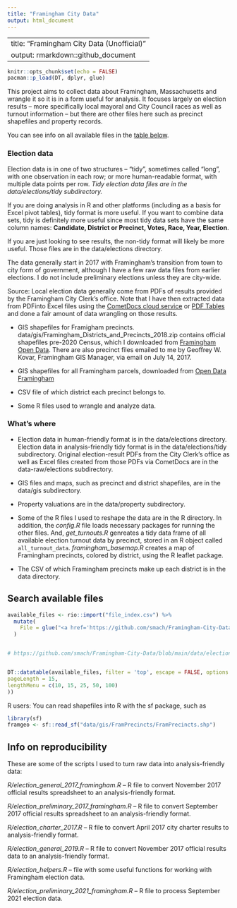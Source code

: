 ```yaml
---
title: "Framingham City Data"
output: html_document
---
```


---
title: "Framingham City Data (Unofficial)"
output: rmarkdown::github_document
---

```r
knitr::opts_chunk$set(echo = FALSE)
pacman::p_load(DT, dplyr, glue)
```

This project aims to collect data about Framingham, Massachusetts and wrangle it so it is in a form useful for analysis. It focuses largely on election results -- more specifically local mayoral and City Council races as well as turnout information -- but there are other files here such as precinct shapefiles and property records.

You can see info on all available files in the [table below](#search-available-files).

### Election data

Election data is in one of two structures -- "tidy", sometimes called "long", with one observation in each row; or more human-readable format, with multiple data points per row. _Tidy election data files are in the data/elections/tidy subdirectory._

If you are doing analysis in R and other platforms (including as a basis for Excel pivot tables), tidy format is more useful. If you want to combine data sets, tidy is definitely more useful since most tidy data sets have the same column names: **Candidate, District or Precinct, Votes, Race, Year, Election**.  

If you are just looking to see results, the non-tidy format will likely be more useful. Those files are in the data/elections directory.

The data generally start in 2017 with Framingham's transition from town to city form of government, although I have a few raw data files from earlier elections. I do not include preliminary elections unless they are city-wide. 

Source: Local election data generally come from PDFs of results provided by the Framingham City Clerk's office. Note that I have then extracted  data from PDFinto Excel files using the [CometDocs cloud service](https://www.cometdocs.com/) or [PDF Tables](https://pdftables.com/) and done a fair amount of data wrangling on those results.


* GIS shapefiles for Framigham precincts. data/gis/Framingham_Districts_and_Precincts_2018.zip contains official shapefiles pre-2020 Census, which I downloaded from [Framingham Open Data](https://data.framinghamma.gov/Community-Development/Framingham-Districts-and-Precincts/9pzx-4i9g). There are also precinct files emailed to me by Geoffrey W. Kovar, Framingham GIS Manager, via email on July 14, 2017.

* GIS shapefiles for all Framingham parcels, downloaded from [Open Data Framingham](https://data.framinghamma.gov/Community-Development/Framingham-Parcels/5vrm-nj3j)

* CSV file of which district each precinct belongs to.

* Some R files used to wrangle and analyze data.

### What's where

* Election data in human-friendly format is in the data/elections directory. Election data in analysis-friendly tidy format is in the data/elections/tidy subdirectory. Original election-result PDFs from the City Clerk's office as well as Excel files created from those PDFs via CometDocs are in the data-raw/elections subdirectory.

* GIS files and maps, such as precinct and district shapefiles, are in the data/gis subdirectory.

* Property valuations are in the data/property subdirectory.

* Some of the R files I used to reshape the data are in the R directory. In addition, the _config.R_ file loads necessary packages for running the other files. And, *get_turnouts.R* genreates a tidy data frame of all available election turnout data by precinct, stored in an R object called `all_turnout_data`. *framingham_basemap.R* creates a map of Framingham precincts, colored by district, using the R leaflet package.

* The CSV of which Framingham precincts make up each district is in the data directory.

## Search available files

```r

available_files <- rio::import("file_index.csv") %>%
  mutate(
    File = glue("<a href='https://github.com/smach/Framingham-City-Data/blob/main/{File}'>{File}</a>")
  )


# https://github.com/smach/Framingham-City-Data/blob/main/data/elections/2021_preliminary_turnout_framingham.csv


DT::datatable(available_files, filter = 'top', escape = FALSE, options = list(
pageLength = 15,
lengthMenu = c(10, 15, 25, 50, 100)
))

```


R users: You can read shapefiles into R with the sf package, such as

```r
library(sf)
framgeo <- sf::read_sf("data/gis/FramPrecincts/FramPrecincts.shp")

```


## Info on reproducibility

These are some of the scripts I used to turn raw data into analysis-friendly data:

*R/election_general_2017_framingham.R* -- R file to convert November 2017 official results spreadsheet to an analysis-friendly format.

*R/election_preliminary_2017_framingham.R* -- R file to convert September 2017 official results spreadsheet to an analysis-friendly format.

*R/election_charter_2017.R* -- R file to convert April 2017 city charter results to analysis-friendly format.

*R/election_general_2019.R* -- R file to convert November 2017 official results data to an analysis-friendly format.

*R/election_helpers.R* -- file with some useful functions for working with Framingham election data.

*R/election_preliminary_2021_framingham.R* -- R file to process September 2021 election data.




